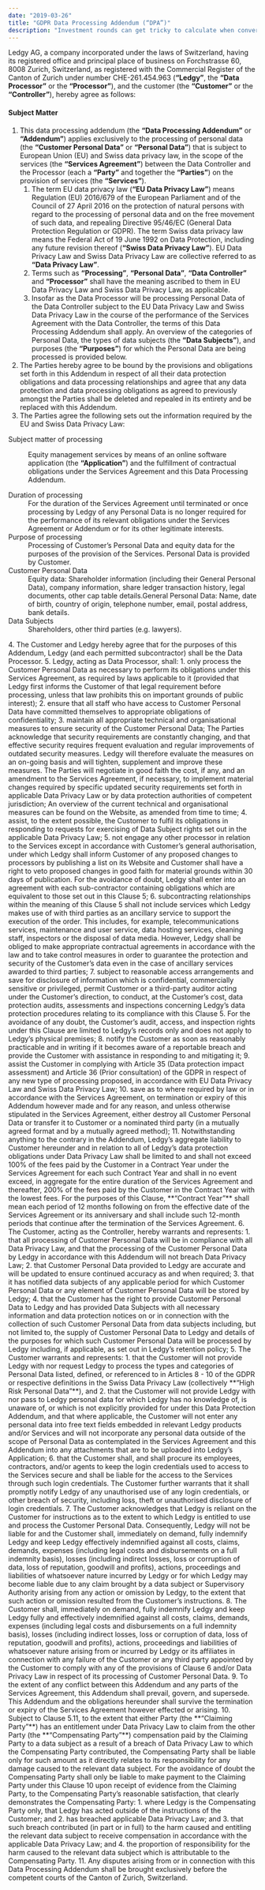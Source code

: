 ```yaml
---
date: "2019-03-26"
title: "GDPR Data Processing Addendum (“DPA”)"
description: "Investment rounds can get tricky to calculate when convertible rounds with cap and discount come into play. So let’s have a look at how that works."
---
```


Ledgy AG, a company incorporated under the laws of Switzerland, having its registered office and principal place of business on Forchstrasse 60, 8008 Zurich, Switzerland, as registered with the Commercial Register of the Canton of Zurich under number CHE-261.454.963 (**“Ledgy”**, the **“Data Processor”** or the **“Processor”**), and the customer (the **“Customer”** or the **“Controller”**), hereby agree as follows:

#### Subject Matter

1. This data processing addendum (the **“Data Processing Addendum”** or **“Addendum”**) applies exclusively to the processing of personal data (the **“Customer Personal Data”** or **“Personal Data”**) that is subject to European Union (EU) and Swiss data privacy law, in the scope of the services (the **“Services Agreement”**) between the Data Controller and the Processor (each a **“Party”** and together the **“Parties”**) on the provision of services (the **“Services”**).
    1. The term EU data privacy law (**“EU Data Privacy Law”**) means Regulation (EU) 2016/679 of the European Parliament and of the Council of 27 April 2016 on the protection of natural persons with regard to the processing of personal data and on the free movement of such data, and repealing Directive 95/46/EC (General Data Protection Regulation or GDPR). The term Swiss data privacy law means the Federal Act of 19 June 1992 on Data Protection, including any future revision thereof (**“Swiss Data Privacy Law”**). EU Data Privacy Law and Swiss Data Privacy Law are collective referred to as **“Data Privacy Law”**.
    2. Terms such as **“Processing”**, **“Personal Data”**, **“Data Controller”** and **“Processor”** shall have the meaning ascribed to them in EU Data Privacy Law and Swiss Data Privacy Law, as applicable.
    3. Insofar as the Data Processor will be processing Personal Data of the Data Controller subject to the EU Data Privacy Law and Swiss Data Privacy Law in the course of the performance of the Services Agreement with the Data Controller, the terms of this Data Processing Addendum shall apply. An overview of the categories of Personal Data, the types of data subjects (the **“Data Subjects”**), and purposes (the **“Purposes”**) for which the Personal Data are being processed is provided below.
2. The Parties hereby agree to be bound by the provisions and obligations set forth in this Addendum in respect of all their data protection obligations and data processing relationships and agree that any data protection and data processing obligations as agreed to previously amongst the Parties shall be deleted and repealed in its entirety and be replaced with this Addendum.
3. The Parties agree the following sets out the information required by the EU and Swiss Data Privacy Law:
<dl>
  <dt>Subject matter of processing</dt>
  <dd>

  Equity management services by means of an online software application (the **“Application”**) and the fulfillment of contractual obligations under the Services Agreement and this Data Processing Addendum.
  </dd>
  <dt>Duration of processing</dt>
  <dd>
    For the duration of the Services Agreement until terminated or once processing by Ledgy of any Personal Data is no longer required for the performance of its relevant obligations under the Services Agreement or Addendum or for its other legitimate interests.
  </dd>
  <dt>Purpose of processing</dt>
  <dd>
    Processing of Customer’s Personal Data and equity data for the purposes of the provision of the Services. Personal Data is provided by Customer.
  </dd>
  <dt>Customer Personal Data</dt>
  <dd>
    Equity data: Shareholder information (including their General Personal Data), company information, share ledger transaction history, legal documents, other cap table details.General Personal Data: Name, date of birth, country of origin, telephone number, email, postal address, bank details.
  </dd>
  <dt>Data Subjects</dt>
  <dd>
    Shareholders, other third parties (e.g. lawyers).
  </dd>
</dl>
4. The Customer and Ledgy hereby agree that for the purposes of this Addendum, Ledgy (and each permitted subcontractor) shall be the Data Processor.
5. Ledgy, acting as Data Processor, shall:
    1. only process the Customer Personal Data as necessary to perform its obligations under this Services Agreement, as required by laws applicable to it (provided that Ledgy first informs the Customer of that legal requirement before processing, unless that law prohibits this on important grounds of public interest);
    2. ensure that all staff who have access to Customer Personal Data have committed themselves to appropriate obligations of confidentiality;
    3. maintain all appropriate technical and organisational measures to ensure security of the Customer Personal Data; The Parties acknowledge that security requirements are constantly changing, and that effective security requires frequent evaluation and regular improvements of outdated security measures. Ledgy will therefore evaluate the measures on an on-going basis and will tighten, supplement and improve these measures. The Parties will negotiate in good faith the cost, if any, and an amendment to the Services Agreement, if necessary, to implement material changes required by specific updated security requirements set forth in applicable Data Privacy Law or by data protection authorities of competent jurisdiction; An overview of the current technical and organisational measures can be found on the Website, as amended from time to time;
    4. assist, to the extent possible, the Customer to fulfil its obligations in responding to requests for exercising of Data Subject rights set out in the applicable Data Privacy Law;
    5. not engage any other processor in relation to the Services except in accordance with Customer’s general authorisation, under which Ledgy shall inform Customer of any proposed changes to processors by publishing a list on its Website and Customer shall have a right to veto proposed changes in good faith for material grounds within 30 days of publication. For the avoidance of doubt, Ledgy shall enter into an agreement with each sub-contractor containing obligations which are equivalent to those set out in this Clause 5;
    6. subcontracting relationships within the meaning of this Clause 5 shall not include services which Ledgy makes use of with third parties as an ancillary service to support the execution of the order. This includes, for example, telecommunications services, maintenance and user service, data hosting services, cleaning staff, inspectors or the disposal of data media. However, Ledgy shall be obliged to make appropriate contractual agreements in accordance with the law and to take control measures in order to guarantee the protection and security of the Customer’s data even in the case of ancillary services awarded to third parties;
    7. subject to reasonable access arrangements and save for disclosure of information which is confidential, commercially sensitive or privileged, permit Customer or a third-party auditor acting under the Customer’s direction, to conduct, at the Customer’s cost, data protection audits, assessments and inspections concerning Ledgy’s data protection procedures relating to its compliance with this Clause 5. For the avoidance of any doubt, the Customer’s audit, access, and inspection rights under this Clause are limited to Ledgy’s records only and does not apply to Ledgy’s physical premises;
    8. notify the Customer as soon as reasonably practicable and in writing if it becomes aware of a reportable breach and provide the Customer with assistance in responding to and mitigating it;
    9. assist the Customer in complying with Article 35 (Data protection impact assessment) and Article 36 (Prior consultation) of the GDPR in respect of any new type of processing proposed, in accordance with EU Data Privacy Law and Swiss Data Privacy Law;
    10. save as to where required by law or in accordance with the Services Agreement, on termination or expiry of this Addendum however made and for any reason, and unless otherwise stipulated in the Services Agreement, either destroy all Customer Personal Data or transfer it to Customer or a nominated third party (in a mutually agreed format and by a mutually agreed method);
    11. Notwithstanding anything to the contrary in the Addendum, Ledgy’s aggregate liability to Customer hereunder and in relation to all of Ledgy’s data protection obligations under Data Privacy Law shall be limited to and shall not exceed 100% of the fees paid by the Customer in a Contract Year under the Services Agreement for each such Contract Year and shall in no event exceed, in aggregate for the entire duration of the Services Agreement and thereafter, 200% of the fees paid by the Customer in the Contract Year with the lowest fees. For the purposes of this Clause, **“Contract Year”** shall mean each period of 12 months following on from the effective date of the Services Agreement or its anniversary and shall include such 12-month periods that continue after the termination of the Services Agreement.
6. The Customer, acting as the Controller, hereby warrants and represents:
    1. that all processing of Customer Personal Data will be in compliance with all Data Privacy Law, and that the processing of the Customer Personal Data by Ledgy in accordance with this Addendum will not breach Data Privacy Law;
    2. that Customer Personal Data provided to Ledgy are accurate and will be updated to ensure continued accuracy as and when required;
    3. that it has notified data subjects of any applicable period for which Customer Personal Data or any element of Customer Personal Data will be stored by Ledgy;
    4. that the Customer has the right to provide Customer Personal Data to Ledgy and has provided Data Subjects with all necessary information and data protection notices on or in connection with the collection of such Customer Personal Data from data subjects including, but not limited to, the supply of Customer Personal Data to Ledgy and details of the purposes for which such Customer Personal Data will be processed by Ledgy including, if applicable, as set out in Ledgy’s retention policy;
    5.  The Customer warrants and represents:
        1. that the Customer will not provide Ledgy with nor request Ledgy to process the types and categories of Personal Data listed, defined, or referenced to in Articles 8 - 10 of the GDPR or respective definitions in the Swiss Data Privacy Law (collectively **“High Risk Personal Data”**), and
        2. that the Customer will not provide Ledgy with nor pass to Ledgy personal data for which Ledgy has no knowledge of, is unaware of, or which is not explicitly provided for under this Data Protection Addendum, and that where applicable, the Customer will not enter any personal data into free text fields embedded in relevant Ledgy products and/or Services and will not incorporate any personal data outside of the scope of Personal Data as contemplated in the Services Agreement and this Addendum into any attachments that are to be uploaded into Ledgy’s Application;
    6. that the Customer shall, and shall procure its employees, contractors, and/or agents to keep the login credentials used to access to the Services secure and shall be liable for the access to the Services through such login credentials. The Customer further warrants that it shall promptly notify Ledgy of any unauthorised use of any login credentials, or other breach of security, including loss, theft or unauthorised disclosure of login credentials.
7. The Customer acknowledges that Ledgy is reliant on the Customer for instructions as to the extent to which Ledgy is entitled to use and process the Customer Personal Data. Consequently, Ledgy will not be liable for and the Customer shall, immediately on demand, fully indemnify Ledgy and keep Ledgy effectively indemnified against all costs, claims, demands, expenses (including legal costs and disbursements on a full indemnity basis), losses (including indirect losses, loss or corruption of data, loss of reputation, goodwill and profits), actions, proceedings and liabilities of whatsoever nature incurred by Ledgy or for which Ledgy may become liable due to any claim brought by a data subject or Supervisory Authority arising from any action or omission by Ledgy, to the extent that such action or omission resulted from the Customer’s instructions.
8. The Customer shall, immediately on demand, fully indemnify Ledgy and keep Ledgy fully and effectively indemnified against all costs, claims, demands, expenses (including legal costs and disbursements on a full indemnity basis), losses (including indirect losses, loss or corruption of data, loss of reputation, goodwill and profits), actions, proceedings and liabilities of whatsoever nature arising from or incurred by Ledgy or its affiliates in connection with any failure of the Customer or any third party appointed by the Customer to comply with any of the provisions of Clause 6 and/or Data Privacy Law in respect of its processing of Customer Personal Data.
9. To the extent of any conflict between this Addendum and any parts of the Services Agreement, this Addendum shall prevail, govern, and supersede. This Addendum and the obligations hereunder shall survive the termination or expiry of the Services Agreement however effected or arising.
10. Subject to Clause 5.11, to the extent that either Party (the **“Claiming Party”**) has an entitlement under Data Privacy Law to claim from the other Party (the **“Compensating Party”**) compensation paid by the Claiming Party to a data subject as a result of a breach of Data Privacy Law to which the Compensating Party contributed, the Compensating Party shall be liable only for such amount as it directly relates to its responsibility for any damage caused to the relevant data subject. For the avoidance of doubt the Compensating Party shall only be liable to make payment to the Claiming Party under this Clause 10 upon receipt of evidence from the Claiming Party, to the Compensating Party’s reasonable satisfaction, that clearly demonstrates the Compensating Party:
    1. where Ledgy is the Compensating Party only, that Ledgy has acted outside of the instructions of the Customer; and
    2. has breached applicable Data Privacy Law; and
    3. that such breach contributed (in part or in full) to the harm caused and entitling the relevant data subject to receive compensation in accordance with the applicable Data Privacy Law; and
    4. the proportion of responsibility for the harm caused to the relevant data subject which is attributable to the Compensating Party.
11. Any disputes arising from or in connection with this Data Processing Addendum shall be brought exclusively before the competent courts of the Canton of Zurich, Switzerland.
